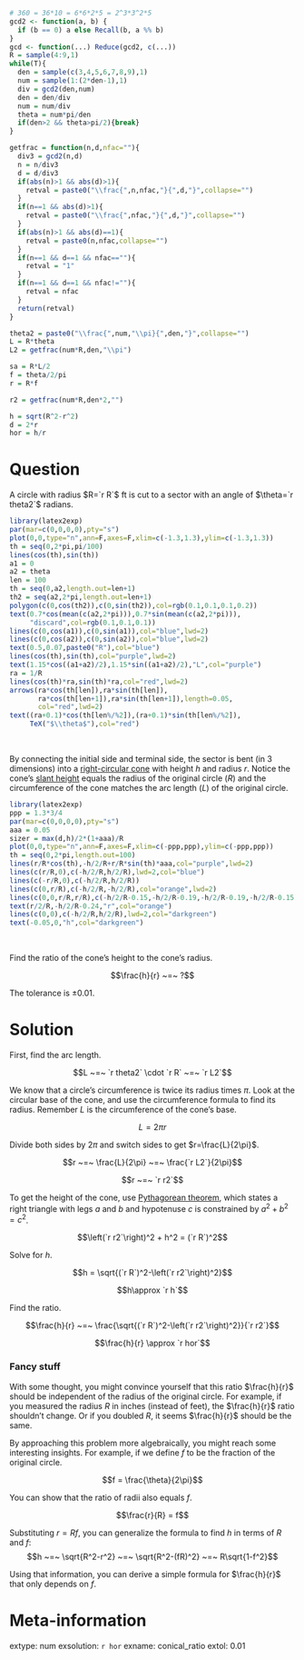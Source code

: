 ```r
# 360 = 36*10 = 6*6*2*5 = 2^3*3^2*5
gcd2 <- function(a, b) {
  if (b == 0) a else Recall(b, a %% b)
}
gcd <- function(...) Reduce(gcd2, c(...))
R = sample(4:9,1)
while(T){
  den = sample(c(3,4,5,6,7,8,9),1)
  num = sample(1:(2*den-1),1)
  div = gcd2(den,num)
  den = den/div
  num = num/div
  theta = num*pi/den
  if(den>2 && theta>pi/2){break}
}

getfrac = function(n,d,nfac=""){
  div3 = gcd2(n,d)
  n = n/div3
  d = d/div3
  if(abs(n)>1 && abs(d)>1){
    retval = paste0("\\frac{",n,nfac,"}{",d,"}",collapse="")
  }
  if(n==1 && abs(d)>1){
    retval = paste0("\\frac{",nfac,"}{",d,"}",collapse="")
  }
  if(abs(n)>1 && abs(d)==1){
    retval = paste0(n,nfac,collapse="")
  }
  if(n==1 && d==1 && nfac==""){
    retval = "1"
  }
  if(n==1 && d==1 && nfac!=""){
    retval = nfac
  }
  return(retval)
}

theta2 = paste0("\\frac{",num,"\\pi}{",den,"}",collapse="")
L = R*theta
L2 = getfrac(num*R,den,"\\pi")

sa = R*L/2
f = theta/2/pi
r = R*f

r2 = getfrac(num*R,den*2,"")

h = sqrt(R^2-r^2)
d = 2*r
hor = h/r


```

Question
========

A circle with radius $R=`r R`$ ft is cut to a sector with an angle of $\theta=`r theta2`$ radians.

```r
library(latex2exp)
par(mar=c(0,0,0,0),pty="s")
plot(0,0,type="n",ann=F,axes=F,xlim=c(-1.3,1.3),ylim=c(-1.3,1.3))
th = seq(0,2*pi,pi/100)
lines(cos(th),sin(th))
a1 = 0
a2 = theta
len = 100
th = seq(0,a2,length.out=len+1)
th2 = seq(a2,2*pi,length.out=len+1)
polygon(c(0,cos(th2)),c(0,sin(th2)),col=rgb(0.1,0.1,0.1,0.2))
text(0.7*cos(mean(c(a2,2*pi))),0.7*sin(mean(c(a2,2*pi))),
     "discard",col=rgb(0.1,0.1,0.1))
lines(c(0,cos(a1)),c(0,sin(a1)),col="blue",lwd=2)
lines(c(0,cos(a2)),c(0,sin(a2)),col="blue",lwd=2)
text(0.5,0.07,paste0("R"),col="blue")
lines(cos(th),sin(th),col="purple",lwd=2)
text(1.15*cos((a1+a2)/2),1.15*sin((a1+a2)/2),"L",col="purple")
ra = 1/R
lines(cos(th)*ra,sin(th)*ra,col="red",lwd=2)
arrows(ra*cos(th[len]),ra*sin(th[len]),
       ra*cos(th[len+1]),ra*sin(th[len+1]),length=0.05,
       col="red",lwd=2)
text((ra+0.1)*cos(th[len%/%2]),(ra+0.1)*sin(th[len%/%2]),
     TeX("$\\theta$"),col="red")
```
\

By connecting the initial side and terminal side, the sector is bent (in 3 dimensions) into a [right-circular cone](https://en.wikipedia.org/wiki/Cone) with height $h$ and radius $r$. Notice the cone's [slant height](https://en.wikipedia.org/wiki/Cone#Slant_height) equals the radius of the original circle ($R$) and the circumference of the cone matches the arc length ($L$) of the original circle.


```r
library(latex2exp)
ppp = 1.3*3/4
par(mar=c(0,0,0,0),pty="s")
aaa = 0.05
sizer = max(d,h)/2*(1+aaa)/R
plot(0,0,type="n",ann=F,axes=F,xlim=c(-ppp,ppp),ylim=c(-ppp,ppp))
th = seq(0,2*pi,length.out=100)
lines(r/R*cos(th),-h/2/R+r/R*sin(th)*aaa,col="purple",lwd=2)
lines(c(r/R,0),c(-h/2/R,h/2/R),lwd=2,col="blue")
lines(c(-r/R,0),c(-h/2/R,h/2/R))
lines(c(0,r/R),c(-h/2/R,-h/2/R),col="orange",lwd=2)
lines(c(0,0,r/R,r/R),c(-h/2/R-0.15,-h/2/R-0.19,-h/2/R-0.19,-h/2/R-0.15),col="orange",lwd=1)
text(r/2/R,-h/2/R-0.24,"r",col="orange")
lines(c(0,0),c(-h/2/R,h/2/R),lwd=2,col="darkgreen")
text(-0.05,0,"h",col="darkgreen")
```
\

Find the ratio of the cone's height to the cone's radius.

$$\frac{h}{r} ~=~ ?$$

The tolerance is $\pm 0.01$.

Solution
========

First, find the arc length.

$$L ~=~ `r theta2` \cdot `r R` ~=~ `r L2`$$

We know that a circle's circumference is twice its radius times $\pi$. Look at the circular base of the cone, and use the circumference formula to find its radius. Remember $L$ is the circumference of the cone's base.

$$L=2\pi r$$

Divide both sides by $2\pi$ and switch sides to get $r=\frac{L}{2\pi}$.

$$r ~=~ \frac{L}{2\pi} ~=~ \frac{`r L2`}{2\pi}$$

$$r ~=~ `r r2`$$

To get the height of the cone, use [Pythagorean theorem](https://en.wikipedia.org/wiki/Pythagorean_theorem), which states a right triangle with legs $a$ and $b$ and hypotenuse $c$ is constrained by $a^2+b^2=c^2$.

$$\left(`r r2`\right)^2 + h^2 = (`r R`)^2$$

Solve for $h$.

$$h = \sqrt{(`r R`)^2-\left(`r r2`\right)^2}$$

$$h\approx `r h`$$

Find the ratio.

$$\frac{h}{r} ~=~ \frac{\sqrt{(`r R`)^2-\left(`r r2`\right)^2}}{`r r2`}$$


$$\frac{h}{r} \approx `r hor`$$

### Fancy stuff

With some thought, you might convince yourself that this ratio $\frac{h}{r}$ should be independent of the radius of the original circle. For example, if you measured the radius $R$ in inches (instead of feet), the $\frac{h}{r}$ ratio shouldn't change. Or if you doubled $R$, it seems $\frac{h}{r}$ should be the same.

By approaching this problem more algebraically, you might reach some interesting insights. For example, if we define $f$ to be the fraction of the original circle.

$$f = \frac{\theta}{2\pi}$$

You can show that the ratio of radii also equals $f$.

$$\frac{r}{R} = f$$

Substituting $r=Rf$, you can generalize the formula to find $h$ in terms of $R$ and $f$:
$$h ~=~ \sqrt{R^2-r^2} ~=~ \sqrt{R^2-(fR)^2} ~=~ R\sqrt{1-f^2}$$

Using that information, you can derive a simple formula for $\frac{h}{r}$ that only depends on $f$.


Meta-information
============
extype: num
exsolution: `r hor`
exname: conical_ratio
extol: 0.01